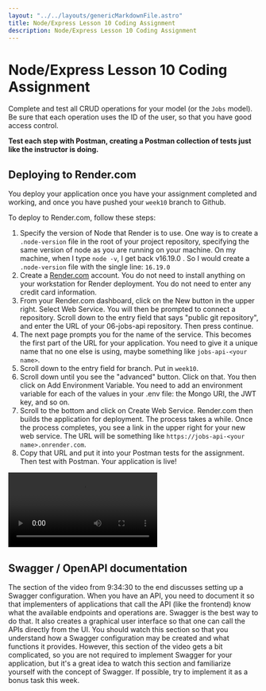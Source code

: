 ```yaml
---
layout: "../../layouts/genericMarkdownFile.astro"
title: Node/Express Lesson 10 Coding Assignment
description: Node/Express Lesson 10 Coding Assignment
---
```



# Node/Express Lesson 10 Coding Assignment

<ReviewLessonButton link="/node-express/lesson10-m1" />

Complete and test all CRUD operations for your model (or the `Jobs` model). Be sure that each operation uses the ID of the user, so that you have good access control.

**Test each step with Postman, creating a Postman collection of tests just like the instructor is doing.**

## Deploying to Render.com

You deploy your application once you have your assignment completed and working, and once you have pushed your `week10` branch to Github.

To deploy to Render.com, follow these steps:

1.  Specify the version of Node that Render is to use. One way is to create a `.node-version` file in the root of your project repository, specifying the same version of node as you are running on your machine. On my machine, when I type `node -v`, I get back v16.19.0 . So I would create a `.node-version` file with the single line: `16.19.0`
2.  Create a [Render.com](https://render.com/) account. You do not need to install anything on your workstation for Render deployment. You do not need to enter any credit card information.
3.  From your Render.com dashboard, click on the New button in the upper right. Select Web Service. You will then be prompted to connect a repository. Scroll down to the entry field that says "public git repository", and enter the URL of your 06-jobs-api repository. Then press continue.
4.  The next page prompts you for the name of the service. This becomes the first part of the URL for your application. You need to give it a unique name that no one else is using, maybe something like `jobs-api-<your name>`.
5.  Scroll down to the entry field for branch. Put in `week10`.
6.  Scroll down until you see the "advanced" button. Click on that. You then click on Add Environment Variable. You need to add an environment variable for each of the values in your .env file: the Mongo URI, the JWT key, and so on.
7.  Scroll to the bottom and click on Create Web Service. Render.com then builds the application for deployment. The process takes a while. Once the process completes, you see a link in the upper right for your new web service. The URL will be something like `https://jobs-api-<your name>.onrender.com`.
8.  Copy that URL and put it into your Postman tests for the assignment. Then test with Postman. Your application is live!

<video
  controls
  title="Deploying backend on Render.com"
  src="/lesson10-deploying-on-render.mp4"
/>

## Swagger / OpenAPI documentation

The section of the video from 9:34:30 to the end discusses setting up a Swagger configuration. When you have an API, you need to document it so that implementers of applications that call the API (like the frontend) know what the available endpoints and operations are. Swagger is the best way to do that. It also creates a graphical user interface so that one can call the APIs directly from the UI. You should watch this section so that you understand how a Swagger configuration may be created and what functions it provides. However, this section of the video gets a bit complicated, so you are not required to implement Swagger for your application, but it's a great idea to watch this section and familiarize yourself with the concept of Swagger. If possible, try to implement it as a bonus task this week.
